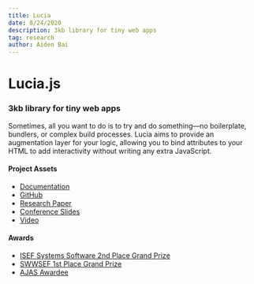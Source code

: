 ```yaml
---
title: Lucia
date: 8/24/2020
description: 3kb library for tiny web apps
tag: research
author: Aiden Bai
---
```



<Head>
  <meta name="og:title" content="Lucia.js" />
  <meta name="og:description" content={`3kb library for tiny web apps`} />
  <link rel="icon" type="image/png" href="/favicon.png" />
  <title>Lucia.js</title>
</Head>


# Lucia.js

### 3kb library for tiny web apps

Sometimes, all you want to do is to try and do something—no boilerplate, bundlers, or complex build processes. Lucia aims to provide an augmentation layer for your logic, allowing you to bind attributes to your HTML to add interactivity without writing any extra JavaScript.

#### Project Assets

- [Documentation](https://lucia.js.org)
- [GitHub](https://github.com/aidenybai/lucia)
- [Research Paper](https://drive.google.com/file/d/1msl6sqLo2Mlx-wCjvUTqxC1JuQrWtioS/view?usp=sharing)
- [Conference Slides](https://docs.google.com/presentation/d/e/2PACX-1vQ3TDBrpj7CJs3CHqwYHdPyFuDSnkkEIZMeE5Fhyi-96sYe6hcuB_MbH2BorUhnkn9R7hbKVkvhJZOn/pub?start=false&loop=false&delayms=3000)
- [Video](https://youtu.be/v_jiInwUcL8)

#### Awards

- [ISEF Systems Software 2nd Place Grand Prize](https://abstracts.societyforscience.org/Home/FullAbstract?ISEFYears=2021%2C&Category=Any%20Category&Finalist=Bai&AllAbstracts=True&FairCountry=Any%20Country&FairState=Any%20State&Keywords=Lucia&ProjectId=20266)
- [SWWSEF 1st Place Grand Prize](https://chsmstmagnet.com/2021/02/magnetos-shine-at-local-wssef-event/)
- [AJAS Awardee](https://washacad.org/2022-ajas-awardees/)

<LiteYouTubeEmbed id="v_jiInwUcL8" title="Lucia.js Video" />
